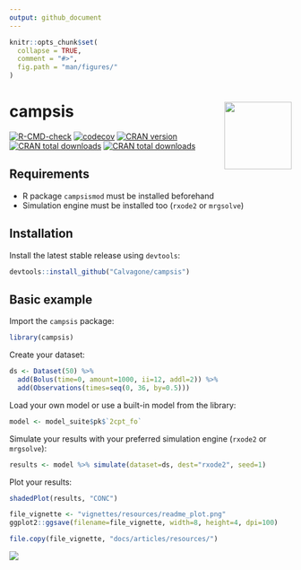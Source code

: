 ```yaml
---
output: github_document
---
```


```r
knitr::opts_chunk$set(
  collapse = TRUE,
  comment = "#>",
  fig.path = "man/figures/"
)
```

# campsis <img src='man/figures/logo.png' align="right" alt="" width="120" />

<!-- badges: start -->
[![R-CMD-check](https://github.com/Calvagone/campsis/workflows/R-CMD-check/badge.svg)](https://github.com/Calvagone/campsis/actions)
[![codecov](https://codecov.io/gh/Calvagone/campsis/branch/main/graph/badge.svg?token=C629TACTSU)](https://app.codecov.io/gh/Calvagone/campsis)
[![CRAN version](http://www.r-pkg.org/badges/version/campsis)](https://cran.r-project.org/package=campsis)
[![CRAN total downloads](https://cranlogs.r-pkg.org/badges/grand-total/campsis)](https://cran.r-project.org/package=campsis)
[![CRAN total downloads](https://cranlogs.r-pkg.org/badges/campsis)](https://cran.r-project.org/package=campsis)
<!-- badges: end -->

## Requirements

* R package `campsismod` must be installed beforehand
* Simulation engine must be installed too (`rxode2` or `mrgsolve`)

## Installation
Install the latest stable release using `devtools`:
  
```r
devtools::install_github("Calvagone/campsis")
```

## Basic example

Import the `campsis` package:

```r
library(campsis)
```

Create your dataset:

```r
ds <- Dataset(50) %>%
  add(Bolus(time=0, amount=1000, ii=12, addl=2)) %>%
  add(Observations(times=seq(0, 36, by=0.5)))
```

Load your own model or use a built-in model from the library:

```r
model <- model_suite$pk$`2cpt_fo`
```

Simulate your results with your preferred simulation engine (`rxode2` or `mrgsolve`):

```r
results <- model %>% simulate(dataset=ds, dest="rxode2", seed=1)
```

Plot your results:

```r
shadedPlot(results, "CONC")
```

```r
file_vignette <- "vignettes/resources/readme_plot.png"
ggplot2::ggsave(filename=file_vignette, width=8, height=4, dpi=100)
```

```r
file.copy(file_vignette, "docs/articles/resources/")
```

![](vignettes/resources/readme_plot.png)
